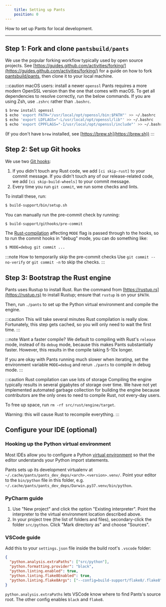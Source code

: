 ```yaml
---
    title: Setting up Pants
    position: 0
---
```


How to set up Pants for local development.

---

## Step 1: Fork and clone `pantsbuild/pants`

We use the popular forking workflow typically used by open source projects. See [https://guides.github.com/activities/forking/](https://guides.github.com/activities/forking/) for a guide on how to fork [pantsbuild/pants](https://github.com/pantsbuild/pants), then clone it to your local machine.

:::caution macOS users: install a newer `openssl`
Pants requires a more modern OpenSSL version than the one that comes with macOS. To get all dependencies to resolve correctly, run the below commands. If you are using Zsh, use `.zshrc` rather than `.bashrc`.

```bash
$ brew install openssl
$ echo 'export PATH="/usr/local/opt/openssl/bin:$PATH"' >> ~/.bashrc
$ echo 'export LDFLAGS="-L/usr/local/opt/openssl/lib"' >> ~/.bashrc
$ echo 'export CPPFLAGS="-I/usr/local/opt/openssl/include"' >> ~/.bashrc
```

(If you don't have `brew` installed, see [https://brew.sh](https://brew.sh))
:::

## Step 2: Set up Git hooks

We use two [Git hooks](https://git-scm.com/book/en/v2/Customizing-Git-Git-Hooks):

1. If you didn't touch any Rust code, we add `[ci skip-rust]` to your commit message. If you didn't touch any of our release-related code, we add `[ci skip-build-wheels]` to your commit message.
2. Every time you run `git commit`, we run some checks and lints.

To install these, run:

```bash
$ build-support/bin/setup.sh
```

You can manually run the pre-commit check by running:

```bash
$ build-support/githooks/pre-commit
```

The [Rust-compilation](./developing-rust.mdx) affecting `MODE` flag is passed through to the hooks, so to run the commit hooks in "debug" mode, you can do something like:

```bash
$ MODE=debug git commit ...
```

:::note How to temporarily skip the pre-commit checks
Use `git commit --no-verify` or `git commit -n` to skip the checks.
:::

## Step 3: Bootstrap the Rust engine

Pants uses Rustup to install Rust. Run the command from [https://rustup.rs](https://rustup.rs) to install Rustup; ensure that `rustup` is on your `$PATH`.

Then, run `./pants` to set up the Python virtual environment and compile the engine.

:::caution This will take several minutes
Rust compilation is really slow. Fortunately, this step gets cached, so you will only need to wait the first time.
:::

:::note Want a faster compile?
We default to compiling with Rust's `release` mode, instead of its `debug` mode, because this makes Pants substantially faster. However, this results in the compile taking 5-10x longer.

If you are okay with Pants running much slower when iterating, set the environment variable `MODE=debug` and rerun `./pants` to compile in debug mode.
:::

:::caution Rust compilation can use lots of storage
Compiling the engine typically results in several gigabytes of storage over time. We have not yet implemented automated garbage collection for building the engine because contributors are the only ones to need to compile Rust, not every-day users.

To free up space, run `rm -rf src/rust/engine/target`.

Warning: this will cause Rust to recompile everything.
:::

## Configure your IDE (optional)

### Hooking up the Python virtual environment

Most IDEs allow you to configure a Python [virtual environment](https://docs.python.org/3/tutorial/venv.html) so that the editor understands your Python import statements.

Pants sets up its development virtualenv at `~/.cache/pants/pants_dev_deps/<arch>.<version>.venv/`. Point your editor to the `bin/python` file in this folder, e.g. `~/.cache/pants/pants_dev_deps/Darwin.py37.venv/bin/python`.

### PyCharm guide

1. Use "New project" and click the option "Existing interpreter". Point the interpreter to the virtual environment location described above.
2. In your project tree (the list of folders and files), secondary-click the folder `src/python`. Click "Mark directory as" and choose "Sources".

### VSCode guide

Add this to your `settings.json` file inside the build root's `.vscode` folder:

```json title="settings.json"
{
  "python.analysis.extraPaths": ["src/python"],
  "python.formatting.provider": "black",
  "python.linting.enabled": true,
  "python.linting.flake8Enabled": true,
  "python.linting.flake8Args": ["--config=build-support/flake8/.flake8"]
}
```

`python.analysis.extraPaths` lets VSCode know where to find Pants's source root. The other config enables `black` and `flake8`.
